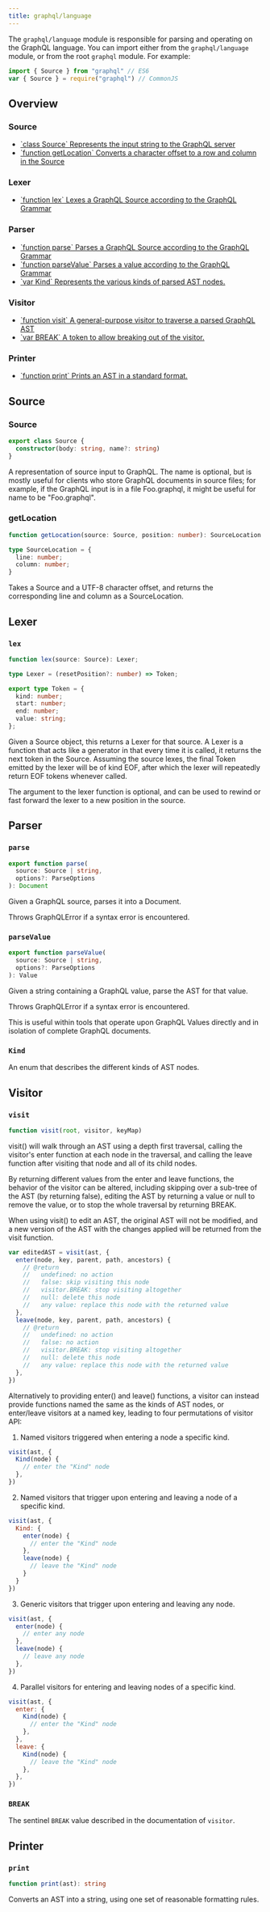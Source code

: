 ```yaml
---
title: graphql/language
---
```


The `graphql/language` module is responsible for parsing and operating on the GraphQL language. You can import either from the `graphql/language` module, or from the root `graphql` module. For example:

```js
import { Source } from "graphql" // ES6
var { Source } = require("graphql") // CommonJS
```

## Overview

### Source

<ul className="apiIndex">
  <li>
    <a href="#source">
      `class Source` Represents the input string to the GraphQL server
    </a>
  </li>
  <li>
    <a href="#getlocation">
      `function getLocation` Converts a character offset to a row and column in the Source
    </a>
  </li>
</ul>

### Lexer

<ul className="apiIndex">
  <li>
    <a href="#lex">
      `function lex` Lexes a GraphQL Source according to the GraphQL Grammar
    </a>
  </li>
</ul>

### Parser

<ul className="apiIndex">
  <li>
    <a href="#parse">
      `function parse` Parses a GraphQL Source according to the GraphQL Grammar
    </a>
  </li>
  <li>
    <a href="#parseValue">
      `function parseValue` Parses a value according to the GraphQL Grammar
    </a>
  </li>
  <li>
    <a href="#kind">
      `var Kind` Represents the various kinds of parsed AST nodes.
    </a>
  </li>
</ul>

### Visitor

<ul className="apiIndex">
  <li>
    <a href="#visit">
      `function visit` A general-purpose visitor to traverse a parsed GraphQL AST
    </a>
  </li>
  <li>
    <a href="#break">
      `var BREAK` A token to allow breaking out of the visitor.
    </a>
  </li>
</ul>

### Printer

<ul className="apiIndex">
  <li>
    <a href="#print">
      `function print` Prints an AST in a standard format.
    </a>
  </li>
</ul>

## Source

### Source

```ts
export class Source {
  constructor(body: string, name?: string)
}
```

A representation of source input to GraphQL. The name is optional,
but is mostly useful for clients who store GraphQL documents in
source files; for example, if the GraphQL input is in a file Foo.graphql,
it might be useful for name to be "Foo.graphql".

### getLocation

```ts
function getLocation(source: Source, position: number): SourceLocation

type SourceLocation = {
  line: number;
  column: number;
}
```

Takes a Source and a UTF-8 character offset, and returns the corresponding
line and column as a SourceLocation.

## Lexer

### `lex`

```ts
function lex(source: Source): Lexer;

type Lexer = (resetPosition?: number) => Token;

export type Token = {
  kind: number;
  start: number;
  end: number;
  value: string;
};
```

Given a Source object, this returns a Lexer for that source.
A Lexer is a function that acts like a generator in that every time
it is called, it returns the next token in the Source. Assuming the
source lexes, the final Token emitted by the lexer will be of kind
EOF, after which the lexer will repeatedly return EOF tokens whenever
called.

The argument to the lexer function is optional, and can be used to
rewind or fast forward the lexer to a new position in the source.

## Parser

### `parse`

```ts
export function parse(
  source: Source | string,
  options?: ParseOptions
): Document
```

Given a GraphQL source, parses it into a Document.

Throws GraphQLError if a syntax error is encountered.

### `parseValue`

```ts
export function parseValue(
  source: Source | string,
  options?: ParseOptions
): Value
```

Given a string containing a GraphQL value, parse the AST for that value.

Throws GraphQLError if a syntax error is encountered.

This is useful within tools that operate upon GraphQL Values directly and
in isolation of complete GraphQL documents.

### `Kind`

An enum that describes the different kinds of AST nodes.

## Visitor

### `visit`

```ts
function visit(root, visitor, keyMap)
```

visit() will walk through an AST using a depth first traversal, calling
the visitor's enter function at each node in the traversal, and calling the
leave function after visiting that node and all of its child nodes.

By returning different values from the enter and leave functions, the
behavior of the visitor can be altered, including skipping over a sub-tree of
the AST (by returning false), editing the AST by returning a value or null
to remove the value, or to stop the whole traversal by returning BREAK.

When using visit() to edit an AST, the original AST will not be modified, and
a new version of the AST with the changes applied will be returned from the
visit function.

```js
var editedAST = visit(ast, {
  enter(node, key, parent, path, ancestors) {
    // @return
    //   undefined: no action
    //   false: skip visiting this node
    //   visitor.BREAK: stop visiting altogether
    //   null: delete this node
    //   any value: replace this node with the returned value
  },
  leave(node, key, parent, path, ancestors) {
    // @return
    //   undefined: no action
    //   false: no action
    //   visitor.BREAK: stop visiting altogether
    //   null: delete this node
    //   any value: replace this node with the returned value
  },
})
```

Alternatively to providing enter() and leave() functions, a visitor can
instead provide functions named the same as the kinds of AST nodes, or
enter/leave visitors at a named key, leading to four permutations of
visitor API:

1. Named visitors triggered when entering a node a specific kind.

```js
visit(ast, {
  Kind(node) {
    // enter the "Kind" node
  },
})
```

2. Named visitors that trigger upon entering and leaving a node of
   a specific kind.

```js
visit(ast, {
  Kind: {
    enter(node) {
      // enter the "Kind" node
    },
    leave(node) {
      // leave the "Kind" node
    }
  }
})
```

3. Generic visitors that trigger upon entering and leaving any node.

```js
visit(ast, {
  enter(node) {
    // enter any node
  },
  leave(node) {
    // leave any node
  },
})
```

4. Parallel visitors for entering and leaving nodes of a specific kind.

```js
visit(ast, {
  enter: {
    Kind(node) {
      // enter the "Kind" node
    },
  },
  leave: {
    Kind(node) {
      // leave the "Kind" node
    },
  },
})
```

### `BREAK`

The sentinel `BREAK` value described in the documentation of `visitor`.

## Printer

### `print`

```ts
function print(ast): string
```

Converts an AST into a string, using one set of reasonable
formatting rules.
